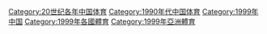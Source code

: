 [[Category:20世纪各年中国体育|Category:20世纪各年中国体育]]
[[Category:1990年代中国体育|Category:1990年代中国体育]]
[[Category:1999年中国|Category:1999年中国]]
[[Category:1999年各國體育|Category:1999年各國體育]]
[[Category:1999年亞洲體育|Category:1999年亞洲體育]]